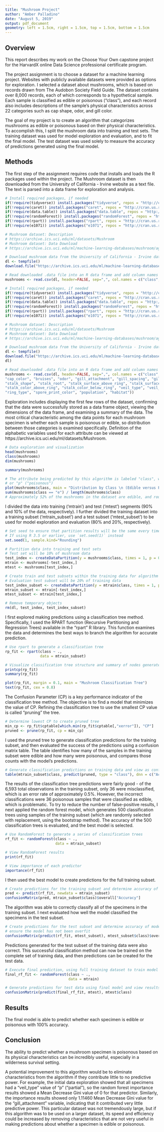 ---
title: "Mushroom Project"
author: "Amber Palladino"
date: "August 5, 2019"
output: pdf_document
geometry: left = 1.5cm, right = 1.5cm, top = 1.5cm, bottom = 1.5cm
---

## Overview

This report describes my work on the Choose Your Own capstone project for the HarvardX online Data Science professional certificate program.

The project assignment is to choose a dataset for a machine learning project. Websites with publicly available datasets were provided as options for exploration. I selected a dataset about mushrooms, which is based on records drawn from The Audobon Society Field Guide. The dataset contains over 8,000 records, each of which corresponds to a hypothetical sample. Each sample is classified as edible or poisonous ("class"), and each record also includes descriptions of the sample's physical characteristics across 22 categories such as cap shape, odor, and gill color.

The goal of my project is to create an algorithm that categorizes mushrooms as edible or poisonous based on their physical characteristics. To accomplish this, I split the mushroom data into training and test sets. The training dataset was used for model exploration and evaluation, and to fit the final model. The test dataset was used solely to measure the accuracy of predictions generated using the final model.

## Methods

The first step of the assignment requires code that installs and loads the R packages used within the project. The Mushroom dataset is then downloaded from the University of California - Irvine website as a text file. The text is parsed into a data frame for exploration and analysis. 

```{r file_creation_execute, results='hide', warning=FALSE, message=FALSE, results = "asis", echo=FALSE}
# Install required packages, if needed
if(!require(tidyverse)) install.packages("tidyverse", repos = "http://cran.us.r-project.org")
if(!require(caret)) install.packages("caret", repos = "http://cran.us.r-project.org")
if(!require(data.table)) install.packages("data.table", repos = "http://cran.us.r-project.org")
if(!require(randomForest)) install.packages("randomForest", repos = "http://cran.us.r-project.org")
if(!require(rpart)) install.packages("rpart", repos = "http://cran.us.r-project.org")
if(!require(e1071)) install.packages("e1071", repos = "http://cran.us.r-project.org")

# Mushroom dataset: Description
# https://archive.ics.uci.edu/ml/datasets/Mushroom
# Mushroom dataset: Data Download
# https://archive.ics.uci.edu/ml/machine-learning-databases/mushroom/agaricus-lepiota.data

# Download mushroom data from the University of California - Irvine database
dl <- tempfile()
download.file("https://archive.ics.uci.edu/ml/machine-learning-databases/mushroom/agaricus-lepiota.data", dl)

# Read downloaded .data file into an R data frame and add column names (based on dataset description)
mushrooms <- read.csv(dl, header=FALSE, sep=",", col.names = c("class", "cap_shape", "cap_surface", "cap_color", "bruises", "odor", "gill_attachment", "gill_spacing", "gill_size", "gill_color", "stalk_shape", "stalk_root", "stalk_surface_above_ring", "stalk_surface_below_ring", "stalk_color_above_ring", "stalk_color_below_ring", "veil_type", "veil_color", "ring_number", "ring_type", "spore_print_color", "population", "habitat"))
```

```{r file_creation_display, eval=FALSE}
# Install required packages, if needed
if(!require(tidyverse)) install.packages("tidyverse", repos = "http://cran.us.r-project.org")
if(!require(caret)) install.packages("caret", repos = "http://cran.us.r-project.org")
if(!require(data.table)) install.packages("data.table", repos = "http://cran.us.r-project.org")
if(!require(randomForest)) install.packages("randomForest", repos = "http://cran.us.r-project.org")
if(!require(rpart)) install.packages("rpart", repos = "http://cran.us.r-project.org")
if(!require(e1071)) install.packages("e1071", repos = "http://cran.us.r-project.org")

# Mushroom dataset: Description
# https://archive.ics.uci.edu/ml/datasets/Mushroom
# Mushroom dataset: Data Download
# https://archive.ics.uci.edu/ml/machine-learning-databases/mushroom/agaricus-lepiota.data

# Download mushroom data from the University of California - Irvine database
dl <- tempfile()
download.file("https://archive.ics.uci.edu/ml/machine-learning-databases/mushroom/agaricus-lepiota.data",
dl)

# Read downloaded .data file into an R data frame and add column names (based on dataset description)
mushrooms <- read.csv(dl, header=FALSE, sep=",", col.names = c("class", "cap_shape", "cap_surface",
"cap_color", "bruises", "odor", "gill_attachment", "gill_spacing", "gill_size", "gill_color",
"stalk_shape", "stalk_root", "stalk_surface_above_ring", "stalk_surface_below_ring",
"stalk_color_above_ring", "stalk_color_below_ring", "veil_type", "veil_color", "ring_number",
"ring_type", "spore_print_color", "population", "habitat"))
```

\pagebreak
Exploration includes displaying the first few rows of the dataset, confirming that the data were successfully stored as a data frame object, viewing the dimensions of the data frame, and examining a summary of the data. The most critical characteristic among the data points for each mushroom specimen is whether each sample is poisonous or edible, so distribution between those categories is examined specifically. Definition of the alphabetic variables used for each attribute can be viewed at https://archive.ics.uci.edu/ml/datasets/Mushroom.

```{r exploration}
# Data exploration and visualization
head(mushrooms)
class(mushrooms)
dim(mushrooms)
```
\pagebreak
```{r exploration_continued}
summary(mushrooms)
```
\pagebreak
```{r exploration_3}
# The attribute being predicted by this algorithm is labeled "class", with values of "e" ("edible")
# or "p" ("poisonous")
plot(mushrooms$class, main = "Distribution by Class \n (Edible versus Poisonous)")
sum(mushrooms$class == "e") / length(mushrooms$class)
# Approximately 52% of the mushrooms in the dataset are edible, and roughly 48% are poisonous
```

I divided the data into training ('mtrain') and test ('mtest') segments (90% and 10% of the data, respectively). I further divided the training dataset into a training subset ('mtrain_subset') and a test subset ('mtest_subset') to be used for model exploration and evaluation (80% and 20%, respectively).

```{r training_subset, warning=FALSE}
# Set seed to ensure that partition results will be the same every time the code is executed
# If using R 3.5 or earlier, use `set.seed(1)` instead
set.seed(1, sample.kind="Rounding")

# Partition data into training and test sets
# Test set will be 10% of mushroom data
test_index <- createDataPartition(y = mushrooms$class, times = 1, p = 0.1, list = FALSE)
mtrain <- mushrooms[-test_index,]
mtest <- mushrooms[test_index,]

# Create train and test subsets within the training data for algorithm evaluation
# Evaluation test subset will be 20% of training data
test_index_subset <- createDataPartition(y = mtrain$class, times = 1, p = 0.2, list = FALSE)
mtrain_subset <- mtrain[-test_index,]
mtest_subset <- mtrain[test_index,]

# Remove temporary objects
rm(dl, test_index, test_index_subset)
```

I first explored making predictions using a classification tree method. Specifically, I used the RPART function (Recursive Partitioning and Regression Trees) available in the "rpart" R library. This function examines the data and determines the best ways to branch the  algorithm for accurate prediction. 

```{r rpart}
# Use rpart to generate a classification tree
rp_fit <- rpart(class ~ .,
                data = mtrain_subset)

# Visualize classification tree structure and summary of nodes generated
printcp(rp_fit)
summary(rp_fit)
```
\pagebreak
```{r rpart_plot}
plot(rp_fit, margin = 0.1, main = "Mushroom Classification Tree")
text(rp_fit, cex = 0.8)
```

The Confusion Parameter (CP) is a key performance indicator of the classification tree method. The objective is to find a model that minimizes the value of CP. Refining the classification tree to use the smallest CP value is called "pruning" the tree.

```{r prune}
# Determine lowest CP to create pruned tree
min_cp <- rp_fit$cptable[which.min(rp_fit$cptable[,"xerror"]), "CP"]
pruned <- prune(rp_fit, cp = min_cp)
```

I used the pruned tree to generate classification predictions for the training subset, and then evaluated the success of the predictions using a confusion matrix table. The table identifies how many of the samples in the training subset were edible and how many were poisonous, and compares those counts with the model's predictions.

```{r training_confusion_matrix}
# Generate classification predictions on training data and view as confusion matrix table
table(mtrain_subset$class, predict(pruned, type = "class"), dnn = c("Actual", "Predicted"))
```

The results of the classification tree predictions were fairly good - of the 6,593 total observations in the training subset, only 36 were misclassified, which is an error rate of approximately 0.5%. However, the incorrect classifications were 36 poisonous samples that were classified as edible, which is problematic. To try to reduce the number of false-positive results, I next applied the random forest model, which generates 500 classification trees using samples of the training subset (which are randomly selected with replacement, using the bootstrap method). The accuracy of the 500 classification trees is evaluated, and the best model is selected.

```{r random_forest}
# Use RandomForest to generate a series of classification trees
rf_fit <- randomForest(class ~ .,
                       data = mtrain_subset)

# View RandomForest results
print(rf_fit)

# View importance of each predictor
importance(rf_fit)
```

I then used the best model to create predictions for the full training subset.

```{r train_subset}
# Create predictions for the training subset and determine accuracy of model
pred <- predict(rf_fit, newdata = mtrain_subset)
confusionMatrix(pred, mtrain_subset$class)$overall["Accuracy"]
```

The algorithm was able to correctly classify all of the specimens in the training subset. I next evaluated how well the model classified the specimens in the test subset.

```{r test_subset}
# Create predictions for the test subset and determine accuracy of model to 
# ensure the model has not been overfit
confusionMatrix(predict(rf_fit, mtest_subset), mtest_subset$class)$overall["Accuracy"]
```

Predictions generated for the test subset of the training data were also correct. This successful classification method can now be trained on the complete set of training data, and then predictions can be created for the test data.

```{r final_model}
# Execute final prediction, using full training dataset to train model
final_rf_fit <- randomForest(class ~ .,
                             data = mtrain)

# Generate predictions for test data using final model and view results and accuracy
confusionMatrix(predict(final_rf_fit, mtest), mtest$class)
```

## Results

The final model is able to predict whether each specimen is edible or poisonous with 100% accuracy.
\pagebreak

## Conclusion

The ability to predict whether a mushroom specimen is poisonous based on its physical characteristics can be incredibly useful, especially in a wilderness survival setting. 

A potential improvement to this algorithm would be to eliminate characteristics from the algorithm if they contribute little to no predictive power. For example, the initial data exploration showed that all specimens had a "veil_type" value of "p" ("partial"), so the random forest importance results showed a Mean Decrease Gini value of 0 for that predictor. Similarly, the importance results showed only 1.11460 Mean Decrease Gini value for the "gill_attachment" variable, indicating that it contributed very little predictive power. This particular dataset was not tremendously large, but if this algorithm was to be used on a larger dataset, its speed and efficiency could be increased by removing characteristics that are not very useful in making predictions about whether a specimen is edible or poisonous. 